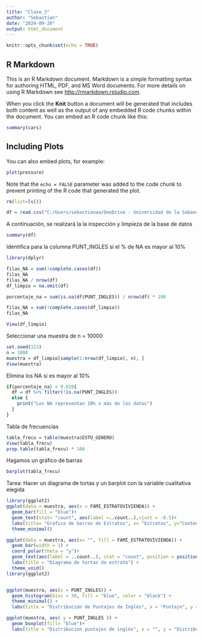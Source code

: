 ```yaml
---
title: "Clase_3"
author: "Sebastian"
date: "2024-09-20"
output: html_document
---
```


```r
knitr::opts_chunk$set(echo = TRUE)
```

## R Markdown

This is an R Markdown document. Markdown is a simple formatting syntax for authoring HTML, PDF, and MS Word documents. For more details on using R Markdown see <http://rmarkdown.rstudio.com>.

When you click the **Knit** button a document will be generated that includes both content as well as the output of any embedded R code chunks within the document. You can embed an R code chunk like this:

```r
summary(cars)
```

## Including Plots

You can also embed plots, for example:

```r
plot(pressure)
```

Note that the `echo = FALSE` parameter was added to the code chunk to prevent printing of the R code that generated the plot.

```r
rm(list=ls())

df = read.csv("C:/Users/sebastianaa/OneDrive - Universidad de la Sabana (2)/Maestría Analítica Aplicada/Metodos_estadisticos_avanzados_1/Proyectos_R_Studio/DBs/Saber.csv")
```

A continuación, se realizará la la inspección y limpieza de la base de datos
```r
summary(df)

```

Identifica para la columna PUNT_INGLES si el % de NA es mayor al 10%

```r
library(dplyr)

filas_NA = sum(!complete.cases(df))
filas_NA
filas_NA / nrow(df)
df_limpio = na.omit(df)

porcentaje_na = sum(is.na(df$PUNT_INGLES)) / nrow(df) * 100

filas_NA = sum(!complete.cases(df_limpio))
filas_NA

View(df_limpio)
```

Seleccionar una muestra de n = 10000

```r
set.seed(123)
n = 1000
muestra = df_limpio[sample(1:nrow(df_limpio), n), ]
View(muestra)
```


Elimina los NA si es mayor al 10%
```r
if(porcentaje_na) < 0.010{
  df = df %>% filter(!is.na(PUNT_INGLES))
  else {
    print("Los NA representan 10% o más de los datos")
  }
}
```
Tabla de frecuencias
```r
tabla_frecu = table(muestra$ESTU_GENERO)
View(tabla_frecu)
prop.table(tabla_frecu) * 100

```
Hagamos un gráfico de barras

```r
barplot(tabla_frecu)
```


Tarea: Hacer un diagrama de tortas y un barplot con la variable cualitativa elegida

```r
library(ggplot2)
ggplot(data = muestra, aes(x = FAMI_ESTRATOVIVIENDA)) +
  geom_bar(fill = "blue")+
  geom_text(stat= "count", aes(label =..count..),vjust = -0.5)+
  labs(title= "Grafico de barras de Estratos", x= "Estratos", y="Conteo de familias")+
  theme_minimal()

ggplot(data = muestra, aes(x= "", fill = FAMI_ESTRATOVIVIENDA)) +
  geom_bar(width = 1) +
  coord_polar(theta = "y")+
  geom_text(aes(label = ..count..), stat = "count", position = position_stack(vjust = 0.5))+
  labs(title = "Diagrama de tortas de estrato") +
  theme_void()
library(ggplot2)


ggplot(muestra, aes(x = PUNT_INGLES)) +
  geom_histogram(bins = 30, fill = "blue", color = "black") + 
  theme_minimal() +
  labs(title = "Distribución de Puntajes de Inglés", x = "Puntaje", y = "Frecuencia")

ggplot(muestra, aes( y = PUNT_INGLES )) +
  geom_boxplot(fill= "blue")+
  labs(title = "Distribución puntajes de inglés", x = "", y = "Distribución")
```


